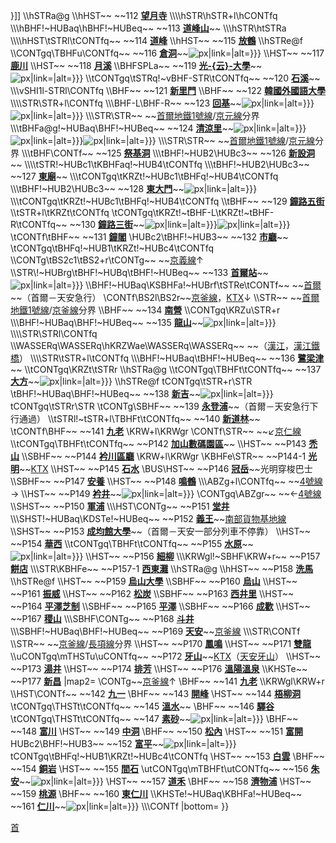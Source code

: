 {{Routemap
|collapse = yes
|title = 首都圈電鐵1號線
|title-color = white
|title-bg = {{韓國鐵道路線色|SM|1}}
|map=
\\KBHFa~~ ~~100 '''[[逍遙山站|逍遙山]]'''~~（一部分急行不停靠）
\\hSTRa@g
\\hBHF~~101 '''[[東豆川站|東豆川]]'''
\\hHST~~102 '''[[保山站 (京畿道)|保山]]'''
\\hBHF~~103 '''[[東豆川中央站|東豆川中央]]'''
\\hHST~~104 '''[[紙杏站|紙杏]]'''
\\hBHF~~105 '''[[德亭站|德亭]]'''
\\hHST~~106 '''[[德溪站|德溪]]'''
\\hBHF~~107 '''[[楊州站|楊州]]'''
\\hHST~~108 '''[[綠楊站|綠楊]]'''
\\hHST~~109 '''[[佳陵站|佳陵]]'''
\\hSTRe@f
\uhSTR+l\uhSTRq\mKRZh\uhCONTfq
uhSTR\\BHF~~ ~~110 '''[[議政府站|議政府]]'''
\uhSTRl\uhBHFq!~HUB2\mKRZh!~HUBc3\uhCONTfq
\HUBc1\BHF!~HUB4~~ ~~111 '''[[回龍站 (京畿道)|回龍]]'''~~[[File:Seoul Metro Line U Line Bilingual.svg|{{{size|16}}}px|link={{{link|議政府輕電鐵}}}|alt={{{alt|{{{link|議政府輕電鐵}}}}}}]]
\\hSTRa@g
\\hHST~~ ~~112 '''[[望月寺站|望月寺]]'''
\\\\hSTR\hSTR+l\hCONTfq
\\\hBHF!~HUBaq\hBHF!~HUBeq~~ ~~113 '''[[道峰山站|道峰山]]'''~~{{rint|seoul|7}}
\\\hSTR\htSTRa
\\\\hHST\tSTRl\tCONTfq~~ ~~114 '''[[道峰站|道峰]]'''
\\hHST~~ ~~115 '''[[放鶴站|放鶴]]'''
\\hSTRe@f
\\CONTgq\TBHFu\CONTfq~~ ~~116 '''[[倉洞站|倉洞]]'''~~[[File:Seoul Metro Line 4.svg|{{{size|16}}}px|link={{{link|首都圈电铁4号线}}}|alt={{{alt|{{{link|首都圈电铁4号线}}}}}}]]
\\HST~~ ~~117 '''[[鹿川站|鹿川]]'''
\\HST~~ ~~118 '''[[月溪站|月溪]]'''
\\BHFSPLa~~ ~~119 '''[[光云大學站|光-{云}-大學]]'''~~[[File:Gyeongchun Line.svg|{{{size|16}}}px|link={{{link|首都圈電鐵京春線}}}|alt={{{alt|{{{link|首都圈電鐵京春線}}}}}}]]
\\tCONTgq\tSTRq!~vBHF-STR\tCONTfq~~ ~~120 '''[[石溪站 (首爾)|石溪]]'''~~{{rint|seoul|6}}
\\\vSHI1l-STRl\CONTfq
\\BHF~~ ~~121 '''[[新里門站|新里門]]'''
\\BHF~~ ~~122 '''[[韓國外國語大學站|韓國外國語大學]]'''
\\\\STR\STR+l\CONTfq
\\\BHF-L\BHF-R~~ ~~123 '''[[回基站|回基]]'''~~[[File:Gyeongui-Jungang Line.svg|{{{size|16}}}px|link={{{link|首都圈電鐵京義·中央線}}}|alt={{{alt|{{{link|首都圈電鐵京義·中央線}}}}}}]][[File:Gyeongchun Line.svg|{{{size|16}}}px|link={{{link|首都圈電鐵京春線}}}|alt={{{alt|{{{link|首都圈電鐵京春線}}}}}}]]
\\\STR\STR~~ ~~[[首爾地鐵1號線]]/[[京元線]]分界
\\\tBHFa@g!~HUBaq\BHF!~HUBeq~~ ~~124 '''[[清涼里站|清涼里]]'''~~[[File:Gyeongui-Jungang Line.svg|{{{size|16}}}px|link={{{link|首都圈電鐵京義·中央線}}}|alt={{{alt|{{{link|首都圈電鐵京義·中央線}}}}}}]][[File:Gyeongchun Line.svg|{{{size|16}}}px|link={{{link|首都圈電鐵京春線}}}|alt={{{alt|{{{link|首都圈電鐵京春線}}}}}}]][[File:Suin-Bundang Line.svg|{{{size|16}}}px|link={{{link|首都圈電鐵水仁·盆唐線}}}|alt={{{alt|{{{link|首都圈電鐵水仁·盆唐線}}}}}}]]
\\\STR\STR~~ ~~[[首爾地鐵1號線]]/[[京元線]]分界
\\\tBHF\CONTf~~ ~~125 '''[[祭基洞站|祭基洞]]'''
\\\tBHF!~HUB2\HUBc3~~ ~~126 '''[[新設洞站|新設洞]]'''~~{{rint|seoul|2}}
\\\\tSTR!~HUBc1\tKBHFaq!~HUB4\tCONTfq
\\\tBHF!~HUB2\HUBc3~~ ~~127 '''[[東廟站|東廟]]'''~~{{rint|seoul|6}}
\\\tCONTgq\tKRZt!~HUBc1\tBHFq!~HUB4\tCONTfq
\\\tBHF!~HUB2\HUBc3~~ ~~128 '''[[東大門站|東大門]]'''~~[[File:Seoul Metro Line 4.svg|{{{size|16}}}px|link={{{link|首都圈电铁4号线}}}|alt={{{alt|{{{link|首都圈电铁4号线}}}}}}]]
\\\tCONTgq\tKRZt!~HUBc1\tBHFq!~HUB4\tCONTfq
\\tBHF~~ ~~129 '''[[鐘路5街站|鐘路五街]]'''
\\tSTR+l\tKRZt\tCONTfq
\tCONTgq\tKRZt!~tBHF-L\tKRZt!~tBHF-R\tCONTfq~~ ~~130 '''[[鐘路3街站|鐘路三街]]'''~~[[File:Seoul Metro Line 3.svg|{{{size|16}}}px|link={{{link|首都圈電鐵3號線}}}|alt={{{alt|{{{link|首都圈電鐵3號線}}}}}}]][[File:Seoul Metro Line 5.svg|{{{size|16}}}px|link={{{link|首都圈電鐵5號線}}}|alt={{{alt|{{{link|首都圈電鐵5號線}}}}}}]]
\tCONTf\tBHF~~ ~~131 '''[[鐘閣站|鐘閣]]'''
\HUBc2\tBHF!~HUB3~~ ~~132 '''[[市廳站 (首爾)|市廳]]'''~~{{rint|seoul|2}}
\tCONTgq\tBHFq!~HUB1\tKRZt!~HUBc4\tCONTfq
\\CONTg\tBS2c1\tBS2+r\tCONTg~~ ~~[[首都圈電鐵京義線|京義線]]↑
\\STR\!~HUBrg\tBHF!~HUBq\tBHF!~HUBeq~~ ~~133 '''[[首爾站 (地下)|首爾站]]'''~~[[File:Seoul Metro Line 4.svg|{{{size|16}}}px|link={{{link|首都圈电铁4号线}}}|alt={{{alt|{{{link|首都圈电铁4号线}}}}}}]]{{rint|seoul|arx}}
\\BHF!~HUBaq\KSBHFa!~HUBrf\tSTRe\tCONTf~~ ~~[[首爾站|首爾]]~~（首爾－天安急行）
\CONTf\BS2l\BS2r~~[[京釜線]]，[[京釜高速線|KTX]]↓
\\STR~~ ~~[[首爾地鐵1號線]]/[[京釜線]]分界
\\BHF~~ ~~134 '''[[南營站|南營]]'''
\\CONTgq\KRZu\STR+r
\\\BHF!~HUBaq\BHF!~HUBeq~~ ~~135 '''[[龍山站 (首爾)|龍山]]'''~~[[File:Gyeongui-Jungang Line.svg|{{{size|16}}}px|link={{{link|首都圈電鐵京義·中央線}}}|alt={{{alt|{{{link|首都圈電鐵京義·中央線}}}}}}]]
\\\\STR\STRl\CONTfq
\\WASSERq\WASSERq\hKRZWae\WASSERq\WASSERq~~ ~~（[[漢江 (韓國)|漢江]]，[[漢江鐵橋]]）
\\\\STR\tSTR+l\tCONTfq
\\\BHF!~HUBaq\tBHF!~HUBeq~~ ~~136 '''[[鷺梁津站|鷺梁津]]'''~~{{rint|seoul|9}}
\\tCONTgq\KRZt\tSTRr
\\hSTRa@g
\\tCONTgq\TBHFt\tCONTfq~~ ~~137 '''[[大方站|大方]]'''~~[[File:Seoul Metro Line Sillim Line Bilingual.svg|{{{size|16}}}px|link={{{link|首爾輕電鐵新林線}}}|alt={{{alt|{{{link|首爾輕電鐵新林線}}}}}}]]
\\hSTRe@f
tCONTgq\tSTR+r\STR
\tBHF!~HUBaq\BHF!~HUBeq~~ ~~138 '''[[新吉站 (首爾)|新吉]]'''~~[[File:Seoul Metro Line 5.svg|{{{size|16}}}px|link={{{link|首都圈電鐵5號線}}}|alt={{{alt|{{{link|首都圈電鐵5號線}}}}}}]]
tCONTgq\tSTRr\STR
\tCONTg\SBHF~~ ~~139 '''[[永登浦站|永登浦]]'''~~（首爾－天安急行下行通過）
\\tSTRl!~tSTR+l\TBHFt\tCONTfq~~ ~~140 '''[[新道林站|新道林]]'''~~{{rint|seoul|2}}
\tCONTf\BHF~~ ~~141 '''[[九老站|九老]]'''
\KRW+l\KRWgr
\CONTf\STR~~ ~~↙[[京仁線]]
\\tCONTgq\TBHFt\tCONTfq~~ ~~P142 '''[[加山數碼園區站|加山數碼園區]]'''~~{{rint|seoul|7}}
\\HST~~ ~~P143 '''[[禿山站|禿山]]'''
\\SBHF~~ ~~P144 '''[[衿川區廳站|衿川區廳]]'''
\KRW+l\KRWgr
\KBHFe\STR~~ ~~P144-1 '''[[光明站 (京畿道)|光明]]'''~~[[京釜高速線|KTX]]
\\HST~~ ~~P145 '''[[石水站|石水]]'''
\BUS\HST~~ ~~P146 '''[[冠岳站|冠岳]]'''~~光明穿梭巴士
\\SBHF~~ ~~P147 '''[[安養站|安養]]'''
\\HST~~ ~~P148 '''[[鳴鶴站|鳴鶴]]'''
\\\ABZg+l\CONTfq~~ ~~[[首都圈电铁4号线|4號線]]→
\\HST~~ ~~P149 '''[[衿井站|衿井]]'''~~[[File:Seoul Metro Line 4.svg|{{{size|16}}}px|link={{{link|首都圈电铁4号线}}}|alt={{{alt|{{{link|首都圈电铁4号线}}}}}}]]
\CONTgq\ABZgr~~ ~~←[[首都圈电铁4号线|4號線]]
\\SHST~~ ~~P150 '''[[軍浦站|軍浦]]'''
\\\HST\CONTg~~ ~~P151 '''[[堂井站|堂井]]'''
\\\SHST!~HUBaq\KDSTe!~HUBeq~~ ~~P152 '''[[義王站|義王]]'''~~[[南部貨物基地線]]
\\SHST~~ ~~P153 '''[[成均館大學站|成均館大學]]'''~~（首爾－天安一部分列車不停靠）
\\HST~~ ~~P154 '''[[華西站|華西]]'''
\\tCONTgq\TBHFt\tCONTfq~~ ~~P155 '''[[水原站 (韓國)|水原]]'''~~[[File:Suin-Bundang Line.svg|{{{size|16}}}px|link={{{link|首都圈電鐵水仁·盆唐線}}}|alt={{{alt|{{{link|首都圈電鐵水仁·盆唐線}}}}}}]]
\\HST~~ ~~P156 '''[[細柳站|細柳]]'''
\\\KRWgl!~SBHF\KRW+r~~ ~~P157 '''[[餅店站|餅店]]'''
\\\STR\KBHFe~~ ~~P157-1 '''[[西東灘站|西東灘]]'''
\\hSTRa@g
\\hHST~~ ~~P158 '''[[洗馬站 (京畿道)|洗馬]]'''
\\hSTRe@f
\\HST~~ ~~P159 '''[[烏山大學站|烏山大學]]'''
\\SBHF~~ ~~P160 '''[[烏山站 (韓國)|烏山]]'''
\\HST~~ ~~P161 '''[[振威站|振威]]'''
\\HST~~ ~~P162 '''[[松炭站|松炭]]'''
\\SBHF~~ ~~P163 '''[[西井里站|西井里]]'''
\\HST~~ ~~P164 '''[[平澤芝制站|平澤芝制]]'''
\\SBHF~~ ~~P165 '''[[平澤站|平澤]]'''
\\SBHF~~ ~~P166 '''[[成歡站|成歡]]'''
\\HST~~ ~~P167 '''[[稷山站 (韓國)|稷山]]'''
\\\SBHF\CONTg~~ ~~P168 '''[[斗井站|斗井]]'''
\\\SBHF!~HUBaq\BHF!~HUBeq~~ ~~P169 '''[[天安站|天安]]'''~~[[京釜線]]
\\\STR\CONTf
\\STR~~ ~~[[京釜線]]/[[長項線]]分界
\\HST~~ ~~P170 '''[[鳳鳴站 (忠清南道)|鳳鳴]]'''
\\HST~~ ~~P171 '''[[雙龍站 (忠清南道)|雙龍]]'''
\\uCONTgq\mTHSTu\uCONTfq~~ ~~P172 '''[[牙山站|牙山]]'''~~[[京釜高速線|KTX]]（[[天安牙山站|天安牙山]]）
\\HST~~ ~~P173 '''[[湯井站|湯井]]'''
\\HST~~ ~~P174 '''[[排芳站|排芳]]'''
\\HST~~ ~~P176 '''[[溫陽溫泉站|溫陽溫泉]]'''
\\KHSTe~~ ~~P177 '''[[新昌站 (韓國)|新昌]]'''
|map2=
\CONTg~~[[京釜線]]↑
\BHF~~ ~~141 '''[[九老站|九老]]'''
\\KRWgl\KRW+r
\\HST\CONTf~~ ~~142 '''[[九一站|九一]]'''
\BHF~~ ~~143 '''[[開峰站|開峰]]'''
\HST~~ ~~144 '''[[梧柳洞站|梧柳洞]]'''
\tCONTgq\THSTt\tCONTfq~~ ~~145 '''[[溫水站 (首爾)|溫水]]'''~~{{rint|seoul|7}}
\BHF~~ ~~146 '''[[驛谷站|驛谷]]'''
\tCONTgq\THSTt\tCONTfq~~ ~~147 '''[[素砂站|素砂]]'''~~[[File:Seohae Line.svg|{{{size|16}}}px|link={{{link|首都圈電鐵西海線}}}|alt={{{alt|{{{link|首都圈電鐵西海線}}}}}}]]
\BHF~~ ~~148 '''[[富川站 (京畿道)|富川]]'''
\HST~~ ~~149 '''[[中洞站 (京畿道)|中洞]]'''
\BHF~~ ~~150 '''[[松內站|松內]]'''
\HST~~ ~~151 '''[[富開站|富開]]'''
HUBc2\BHF!~HUB3~~ ~~152 '''[[富平站 (韓國)|富平]]'''~~[[File:Incheon Metro Line 1.svg|{{{size|16}}}px|link={{{link|仁川都市鐵道1號線}}}|alt={{{alt|{{{link|仁川都市鐵道1號線}}}}}}]]
tCONTgq\tBHFq!~HUB1\KRZt!~HUBc4\tCONTfq
\HST~~ ~~153 '''[[白雲站 (仁川)|白雲]]'''
\BHF~~ ~~154 '''[[銅岩站|銅岩]]'''
\HST~~ ~~155 '''[[間石站|間石]]'''
\utCONTgq\mTBHFt\utCONTfq~~ ~~156 '''[[朱安站|朱安]]'''~~[[File:Incheon Metro Line 2.svg|{{{size|16}}}px|link={{{link|仁川都市铁道2号线}}}|alt={{{alt|{{{link|仁川都市铁道2号线}}}}}}]]
\HST~~ ~~157 '''[[道禾站|道禾]]'''
\BHF~~ ~~158 '''[[濟物浦站|濟物浦]]'''
\HST~~ ~~159 '''[[桃源站 (仁川)|桃源]]'''
\BHF~~ ~~160 '''[[東仁川站|東仁川]]'''
\\KHSTe!~HUBaq\KBHFa!~HUBeq~~ ~~161 '''[[仁川站 (韓國)|仁川]]'''~~[[File:Suin-Bundang Line.svg|{{{size|16}}}px|link={{{link|首都圈電鐵水仁·盆唐線}}}|alt={{{alt|{{{link|首都圈電鐵水仁·盆唐線}}}}}}]]
\\\CONTf
|bottom={{navbar|首都圈電鐵RDT/1}}
}}<noinclude>
{{rdt intro|[[首都圈電鐵1號線]]}}
[[Category:韓國首都圈電鐵RDT|首]]
</noinclude>